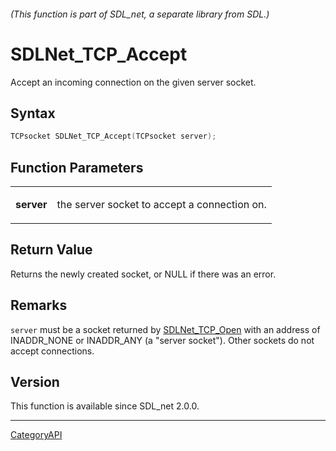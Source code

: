 ====== (This function is part of SDL_net, a separate library from SDL.) ======
= SDLNet_TCP_Accept =

Accept an incoming connection on the given server socket.

== Syntax ==

<syntaxhighlight lang='c'>
TCPsocket SDLNet_TCP_Accept(TCPsocket server);
</syntaxhighlight>

== Function Parameters ==

{|
|'''server'''
|the server socket to accept a connection on.
|}

== Return Value ==

Returns the newly created socket, or NULL if there was an error.

== Remarks ==

<code>server</code> must be a socket returned by [[SDLNet_TCP_Open]] with
an address of INADDR_NONE or INADDR_ANY (a "server socket"). Other sockets
do not accept connections.

== Version ==

This function is available since SDL_net 2.0.0.

----
[[CategoryAPI]]


